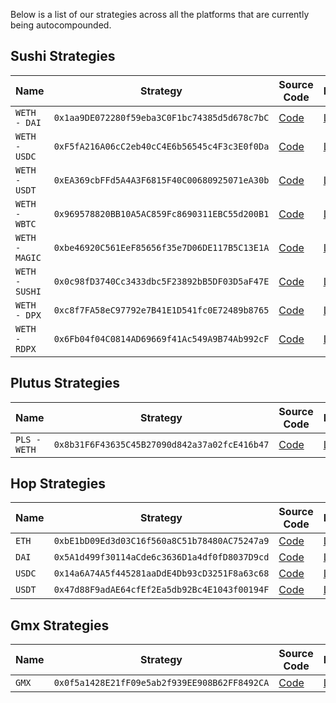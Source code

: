 Below is a list of our strategies across all the platforms that are currently being autocompounded.

## Sushi Strategies

| Name           | Strategy                                     | Source Code                                                                                                                      | Explorer                                                                            |
| -------------- | -------------------------------------------- | -------------------------------------------------------------------------------------------------------------------------------- | ----------------------------------------------------------------------------------- |
| `WETH - DAI`   | `0x1aa9DE072280f59eba3C0F1bc74385d5d678c7bC` | [Code](https://github.com/Contrax-co/contrax-smart-contracts/blob/main/contracts/strategies/sushi/strategy-sushi-weth-dai.sol)   | [Link](https://arbiscan.io/address/0x1aa9DE072280f59eba3C0F1bc74385d5d678c7bC#code) |
| `WETH - USDC`  | `0xF5fA216A06cC2eb40cC4E6b56545c4F3c3E0f0Da` | [Code](https://github.com/Contrax-co/contrax-smart-contracts/blob/main/contracts/strategies/sushi/strategy-sushi-weth-usdc.sol)  | [Link](https://arbiscan.io/address/0xf5fa216a06cc2eb40cc4e6b56545c4f3c3e0f0da#code) |
| `WETH - USDT`  | `0xEA369cbFFd5A4A3F6815F40C00680925071eA30b` | [Code](https://github.com/Contrax-co/contrax-smart-contracts/blob/main/contracts/strategies/sushi/strategy-sushi-weth-usdt.sol)  | [Link](https://arbiscan.io/address/0xea369cbffd5a4a3f6815f40c00680925071ea30b#code) |
| `WETH - WBTC`  | `0x969578820BB10A5AC859Fc8690311EBC55d200B1` | [Code](https://github.com/Contrax-co/contrax-smart-contracts/blob/main/contracts/strategies/sushi/strategy-sushi-weth-wbtc.sol)  | [Link](https://arbiscan.io/address/0x969578820BB10A5AC859Fc8690311EBC55d200B1#code) |
| `WETH - MAGIC` | `0xbe46920C561EeF85656f35e7D06DE117B5C13E1A` | [Code](https://github.com/Contrax-co/contrax-smart-contracts/blob/main/contracts/strategies/sushi/strategy-sushi-weth-magic.sol) | [Link](https://arbiscan.io/address/0xbe46920c561eef85656f35e7d06de117b5c13e1a#code) |
| `WETH - SUSHI` | `0x0c98fD3740Cc3433dbc5F23892bB5DF03D5aF47E` | [Code](https://github.com/Contrax-co/contrax-smart-contracts/blob/main/contracts/strategies/sushi/strategy-sushi-weth-sushi.sol) | [Link](https://arbiscan.io/address/0x0c98fd3740cc3433dbc5f23892bb5df03d5af47e#code) |
| `WETH - DPX`   | `0xc8f7FA58eC97792e7B41E1D541fc0E72489b8765` | [Code](https://github.com/Contrax-co/contrax-smart-contracts/blob/main/contracts/strategies/sushi/strategy-sushi-weth-dpx.sol)   | [Link](https://arbiscan.io/address/0xc8f7fa58ec97792e7b41e1d541fc0e72489b8765#code) |
| `WETH - RDPX`  | `0x6Fb04f04C0814AD69669f41Ac549A9B74Ab992cF` | [Code](https://github.com/Contrax-co/contrax-smart-contracts/blob/main/contracts/strategies/sushi/strategy-sushi-weth-rdpx.sol)  | [Link](https://arbiscan.io/address/0x6fb04f04c0814ad69669f41ac549a9b74ab992cf#code) |


## Plutus Strategies

| Name         | Strategy                                     | Source Code                                                                                                                      | Explorer                                                                            |
| ------------ | -------------------------------------------- | -------------------------------------------------------------------------------------------------------------------------------- | ----------------------------------------------------------------------------------- |
| `PLS - WETH` | `0x8b31F6F43635C45B27090d842a37a02fcE416b47` | [Code](https://github.com/Contrax-co/contrax-smart-contracts/blob/main/contracts/strategies/plutus/strategy-plutus-pls-weth.sol) | [Link](https://arbiscan.io/address/0x8b31f6f43635c45b27090d842a37a02fce416b47#code) |

## Hop Strategies

| Name   | Strategy                                     | Source Code                                                                                                              | Explorer                                                                            |
| ------ | -------------------------------------------- | ------------------------------------------------------------------------------------------------------------------------ | ----------------------------------------------------------------------------------- |
| `ETH`  | `0xbE1bD09Ed3d03C16f560a8C51b78480AC75247a9` | [Code](https://github.com/Contrax-co/contrax-smart-contracts/blob/main/contracts/strategies/hop/strategy-hop-weth.sol)   | [Link](https://arbiscan.io/address/0xbe1bd09ed3d03c16f560a8c51b78480ac75247a9#code) |
| `DAI`  | `0x5A1d499f30114aCde6c3636D1a4df0fD8037D9cd` | [Code](https://github.com/Contrax-co/contrax-smart-contracts/blob/main/contracts/strategies/hop/strategy-hop-dai.sol)    | [Link](https://arbiscan.io/address/0x5a1d499f30114acde6c3636d1a4df0fd8037d9cd#code) |
| `USDC` | `0x14a6A74A5f445281aaDdE4Db93cD3251F8a63c68` | [Code](https://github.com/Contrax-co/contrax-smart-contracts/blob/main/contracts/strategies/hop/strategy-hop-usdc.sol)   | [Link](https://arbiscan.io/address/0x14a6a74a5f445281aadde4db93cd3251f8a63c68#code) |
| `USDT` | `0x47d88F9adAE64cfEf2Ea5db92Bc4E1043f00194F` | [Code](https://github.com/Contrax-co/contrax-smart-contracts/blob/main/contracts/strategies/hop/strategy-hop-usdt.sol)   | [Link](https://arbiscan.io/address/0x47d88f9adae64cfef2ea5db92bc4e1043f00194f#code) |

## Gmx Strategies

| Name  | Strategy                                     | Source Code                                                                                                             | Explorer                                                                            |
| ----- | -------------------------------------------- | ----------------------------------------------------------------------------------------------------------------------- | ----------------------------------------------------------------------------------- |
| `GMX` | `0x0f5a1428E21fF09e5ab2f939EE908B62FF8492CA` | [Code](https://github.com/Contrax-co/contrax-smart-contracts/blob/main/contracts/strategies/gmx/strategy-gmx-x-gmx.sol) | [Link](https://arbiscan.io/address/0x0f5a1428e21ff09e5ab2f939ee908b62ff8492ca#code) |
